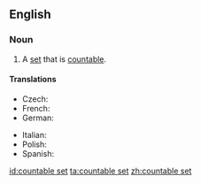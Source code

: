 ==English==
{{wikipedia}}
===Noun===
{{en-noun|head=[[countable]] [[set]]}}

# {{context|set theory|lang=en}} A [[set]] that is [[countable]].

====Translations====
{{trans-top|set that is finite or can be put in one-to-one relation with the integers}}
* Czech: {{t|cs|spočetná množina|f}}
* French: {{t|fr|ensemble dénombrable|m}}
* German: {{t|de|abzählbare Menge|f}}
{{trans-mid}}
* Italian: {{t|it|insieme numerabile|m}}
* Polish: {{t|pl|zbiór przeliczalny|m}}
* Spanish: {{t|es|conjunto numerable|m}}
{{trans-bottom}}

[[id:countable set]]
[[ta:countable set]]
[[zh:countable set]]